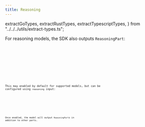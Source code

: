 ```yaml
---
title: Reasoning
---
```


  extractGoTypes,
  extractRustTypes,
  extractTypescriptTypes,
} from "../../../utils/extract-types.ts";

For reasoning models, the SDK also outputs `ReasoningPart`:

<Tabs>
  <TabItem label="TypeScript">
    <Code
      code={extractTypescriptTypes(["ReasoningPart"])}
      lang="typescript"
      title="types.ts"
    />
  </TabItem>
  <TabItem label="Rust">
    <Code
      code={extractRustTypes(["ReasoningPart"])}
      lang="rust"
      title="types.rs"
    />
  </TabItem>
  <TabItem label="Go">
    <Code
      code={extractGoTypes(["ReasoningPart"])}
      lang="go"
      title="types.go"
    />
  </TabItem>
</Tabs>

This may enabled by default for supported models, but can be configured using `reasoning` input:

<Tabs>
  <TabItem label="TypeScript">
    <Code
      code={extractTypescriptTypes(["ReasoningOptions"])}
      lang="typescript"
      title="types.ts"
    />
  </TabItem>
</Tabs>

Once enabled, the model will output `ReasoningPart`s in addition to other parts.

<Tabs>
  <TabItem label="TypeScript">
    <Code
      code={jsGenerateTextCode}
      lang="typescript"
      title="generate-reasoning.ts"
    />
  </TabItem>
  <TabItem label="Rust">
    <Code code={rustGenerateTextCode} lang="rust" title="generate-reasoning.rs" />
  </TabItem>
  <TabItem label="Go">
    <Code code={goGenerateTextCode} lang="go" title="main.go" />
  </TabItem>
</Tabs>